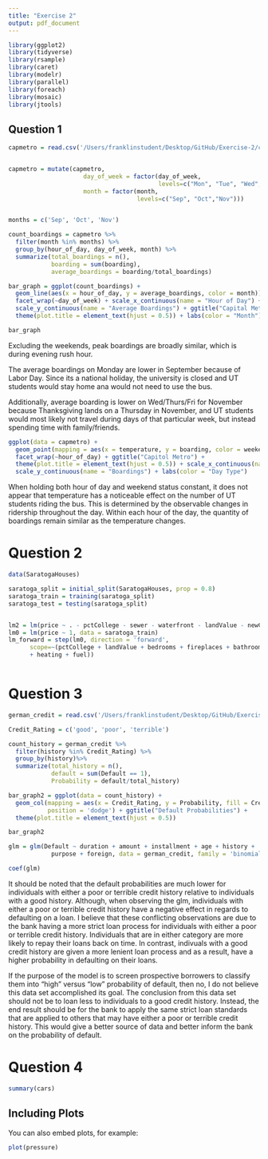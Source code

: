 ```yaml
---
title: "Exercise 2"
output: pdf_document
---
```


```r
library(ggplot2)
library(tidyverse)
library(rsample)
library(caret)
library(modelr)
library(parallel)
library(foreach)
library(mosaic)
library(jtools)
```

## Question 1


```r
capmetro = read.csv('/Users/franklinstudent/Desktop/GitHub/Exercise-2/capmetro_UT.csv')


capmetro = mutate(capmetro,
                     day_of_week = factor(day_of_week,
                                          levels=c("Mon", "Tue", "Wed","Thu", "Fri", "Sat", "Sun")),
                     month = factor(month,
                                    levels=c("Sep", "Oct","Nov")))


months = c('Sep', 'Oct', 'Nov')

count_boardings = capmetro %>%
  filter(month %in% months) %>%
  group_by(hour_of_day, day_of_week, month) %>%
  summarize(total_boardings = n(),
            boarding = sum(boarding),
            average_boardings = boarding/total_boardings)

bar_graph = ggplot(count_boardings) + 
  geom_line(aes(x = hour_of_day, y = average_boardings, color = month)) + 
  facet_wrap(~day_of_week) + scale_x_continuous(name = "Hour of Day") + 
  scale_y_continuous(name = "Average Boardings") + ggtitle("Capital Metro") +
  theme(plot.title = element_text(hjust = 0.5)) + labs(color = "Month")
```

```r
bar_graph
```

Excluding the weekends, peak boardings are broadly similar, which is during evening rush hour. 

The average boardings on Monday are lower in September because of Labor Day. Since its a national holiday, the university is closed and UT students would stay home ana would not need to use the bus. 



Additionally, average boarding is lower on Wed/Thurs/Fri for November because Thanksgiving lands on a Thursday in November, and UT students would most likely not travel during days of that particular week, but instead spending time with family/friends. 

```r
ggplot(data = capmetro) + 
  geom_point(mapping = aes(x = temperature, y = boarding, color = weekend)) + 
  facet_wrap(~hour_of_day) + ggtitle("Capitol Metro") +
  theme(plot.title = element_text(hjust = 0.5)) + scale_x_continuous(name = "Temperature") +
  scale_y_continuous(name = "Boardings") + labs(color = "Day Type")
```


When holding both hour of day and weekend status constant, it does not appear that temperature has a noticeable effect on the number of UT students riding the bus. This is determined by the observable changes in ridership throughout the day. Within each hour of the day, the quantity of boardings remain similar as the temperature changes. 


\newpage

# Question 2

```r
data(SaratogaHouses)

saratoga_split = initial_split(SaratogaHouses, prop = 0.8)
saratoga_train = training(saratoga_split)
saratoga_test = testing(saratoga_split)


lm2 = lm(price ~ . - pctCollege - sewer - waterfront - landValue - newConstruction, data=saratoga_train)
lm0 = lm(price ~ 1, data = saratoga_train)
lm_forward = step(lm0, direction = 'forward',
      scope=~(pctCollege + landValue + bedrooms + fireplaces + bathrooms + waterfront
      + heating + fuel))
```


```r

```

\newpage


# Question 3

```r
german_credit = read.csv('/Users/franklinstudent/Desktop/GitHub/Exercise-2/german_credit.csv')

Credit_Rating = c('good', 'poor', 'terrible')

count_history = german_credit %>%
  filter(history %in% Credit_Rating) %>%
  group_by(history)%>%
  summarize(total_history = n(),
            default = sum(Default == 1),
            Probability = default/total_history)

bar_graph2 = ggplot(data = count_history) + 
  geom_col(mapping = aes(x = Credit_Rating, y = Probability, fill = Credit_Rating), 
           position = 'dodge') + ggtitle("Default Probabilities") +
  theme(plot.title = element_text(hjust = 0.5))

```

```r
bar_graph2
```


```r
glm = glm(Default ~ duration + amount + installment + age + history + 
            purpose + foreign, data = german_credit, family = 'binomial')
```


```r
coef(glm)
```

It should be noted that the default probabilities are much lower for individuals with either a poor or terrible credit history relative to individuals with a good history. Although, when observing the glm, individuals with either a poor or terrible credit history have a negative effect in regards to defaulting on a loan. I believe that these conflicting observations are due to the bank having a more strict loan process for individuals with either a poor or terrible credit history. Individuals that are in either category are more likely to repay their loans back on time. In contrast, indivuals with a good credit history are given a more lenient loan process and as a result, have a higher probability in defaulting on their loans. 

If the purpose of the model is to screen prospective borrowers to classify them into "high" versus "low" probability of default, then no, I do not believe this data set accomplished its goal. The conclusion from this data set should not be to loan less to individuals to a good credit history. Instead, the end result should be for the bank to apply the same strict loan standards that are applied to others that may have either a poor or terrible credit history. This would give a better source of data and better inform the bank on the probability of default.

\newpage

# Question 4







```r
summary(cars)
```

## Including Plots

You can also embed plots, for example:

```r
plot(pressure)
```


